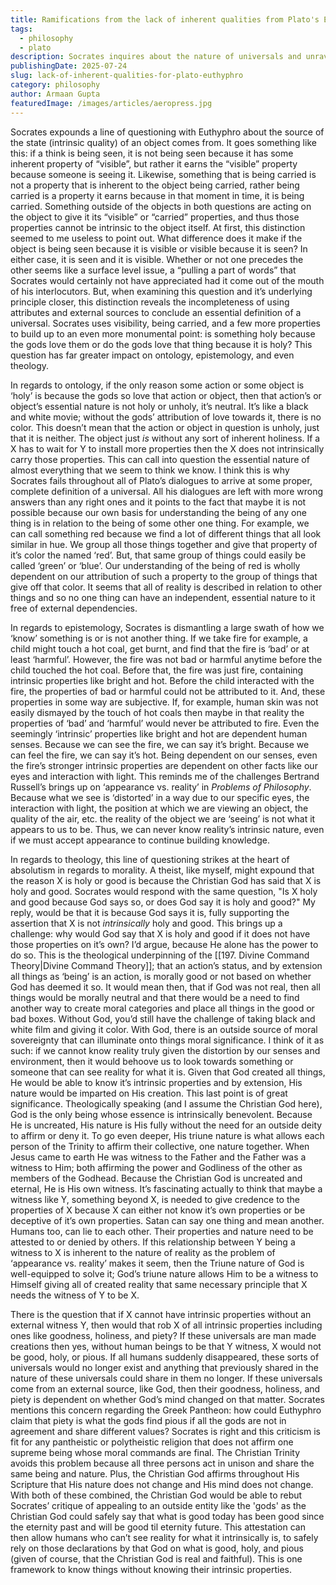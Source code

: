 ```yaml
---
title: Ramifications from the lack of inherent qualities from Plato's Euthyphro
tags:
  - philosophy
  - plato
description: Socrates inquires about the nature of universals and unravels knowledge itself.
publishingDate: 2025-07-24
slug: lack-of-inherent-qualities-for-plato-euthyphro
category: philosophy
author: Armaan Gupta
featuredImage: /images/articles/aeropress.jpg
---
```

Socrates expounds a line of questioning with Euthyphro about the source of the state (intrinsic quality) of an object comes from. It goes something like this: if a think is being seen, it is not being seen because it has some inherent property of “visible”, but rather it earns the “visible” property because someone is seeing it. Likewise, something that is being carried is not a property that is inherent to the object being carried, rather being carried is a property it earns because in that moment in time, it is being carried. Something outside of the objects in both questions are acting on the object to give it its “visible” or “carried” properties, and thus those properties cannot be intrinsic to the object itself. At first, this distinction seemed to me useless to point out. What difference does it make if the object is being seen because it is visible or visible because it is seen? In either case, it is seen and it is visible. Whether or not one precedes the other seems like a surface level issue, a “pulling a part of words” that Socrates would certainly not have appreciated had it come out of the mouth of his interlocutors. But, when examining this question and it’s underlying principle closer, this distinction reveals the incompleteness of using attributes and external sources to conclude an essential definition of a universal. Socrates uses visibility, being carried, and a few more properties to build up to an even more monumental point: is something holy because the gods love them or do the gods love that thing because it is holy? This question has far greater impact on ontology, epistemology, and even theology.

In regards to ontology, if the only reason some action or some object is ‘holy’ is because the gods so love that action or object, then that action’s or object’s essential nature is not holy or unholy, it’s neutral. It’s like a black and white movie; without the gods’ attribution of love towards it, there is no color. This doesn’t mean that the action or object in question is unholy, just that it is neither. The object just *is* without any sort of inherent holiness. If a X has to wait for Y to install more properties then the X does not intrinsically carry those properties. This can call into question the essential nature of almost everything that we seem to think we know. I think this is why Socrates fails throughout all of Plato’s dialogues to arrive at some proper, complete definition of a universal. All his dialogues are left with more wrong answers than any right ones and it points to the fact that maybe it is not possible because our own basis for understanding the being of any one thing is in relation to the being of some other one thing. For example, we can call something red because we find a lot of different things that all look similar in hue. We group all those things together and give that property of it’s color the named ‘red’. But, that same group of things could easily be called ‘green’ or ‘blue’. Our understanding of the being of red is wholly dependent on our attribution of such a property to the group of things that give off that color. It seems that all of reality is described in relation to other things and so no one thing can have an independent, essential nature to it free of external dependencies.

In regards to epistemology, Socrates is dismantling a large swath of how we ‘know’ something is or is not another thing. If we take fire for example, a child might touch a hot coal, get burnt, and find that the fire is ‘bad’ or at least ‘harmful’. However, the fire was not bad or harmful anytime before the child touched the hot coal. Before that, the fire was just fire, containing intrinsic properties like bright and hot. Before the child interacted with the fire, the properties of bad or harmful could not be attributed to it. And, these properties in some way are subjective. If, for example, human skin was not easily dismayed by the touch of hot coals then maybe in that reality the properties of ‘bad’ and ‘harmful’ would never be attributed to fire. Even the seemingly ‘intrinsic’ properties like bright and hot are dependent human senses. Because we can see the fire, we can say it’s bright. Because we can feel the fire, we can say it’s hot. Being dependent on our senses, even the fire’s stronger intrinsic properties are dependent on other facts like our eyes and interaction with light. This reminds me of the challenges Bertrand Russell’s brings up on ‘appearance vs. reality’ in *Problems of Philosophy*. Because what we see is ‘distorted’ in a way due to our specific eyes, the interaction with light, the position at which we are viewing an object, the quality of the air, etc. the reality of the object we are ‘seeing’ is not what it appears to us to be. Thus, we can never know reality’s intrinsic nature, even if we must accept appearance to continue building knowledge.

In regards to theology, this line of questioning strikes at the heart of absolutism in regards to morality. A theist, like myself, might expound that the reason X is holy or good is because the Christian God has said that X is holy and good. Socrates would respond with the same question, "Is X holy and good because God says so, or does God say it is holy and good?" My reply, would be that it is because God says it is, fully supporting the assertion that X is not *intrinsically* holy and good. This brings up a challenge: why would God say that X is holy and good if it does not have those properties on it’s own? I’d argue, because He alone has the power to do so. This is the theological underpinning of the [[197. Divine Command Theory|Divine Command Theory]]; that an action’s status, and by extension all things as ‘being’ is an action, is morally good or not based on whether God has deemed it so. It would mean then, that if God was not real, then all things would be morally neutral and that there would be a need to find another way to create moral categories and place all things in the good or bad boxes. Without God, you’d still have the challenge of taking black and white film and giving it color. With God, there is an outside source of moral sovereignty that can illuminate onto things moral significance. I think of it as such: if we cannot know reality truly given the distortion by our senses and environment, then it would behoove us to look towards something or someone that can see reality for what it is. Given that God created all things, He would be able to know it’s intrinsic properties and by extension, His nature would be imparted on His creation. This last point is of great significance. Theologically speaking (and I assume the Christian God here), God is the only being whose essence is intrinsically benevolent. Because He is uncreated, His nature is His fully without the need for an outside deity to affirm or deny it. To go even deeper, His triune nature is what allows each person of the Trinity to affirm their collective, one nature together. When Jesus came to earth He was witness to the Father and the Father was a witness to Him; both affirming the power and Godliness of the other as members of the Godhead. Because the Christian God is uncreated and eternal, He is His own witness. It’s fascinating actually to think that maybe a witness like Y, something beyond X, is needed to give credence to the properties of X because X can either not know it’s own properties or be deceptive of it’s own properties. Satan can say one thing and mean another. Humans too, can lie to each other. Their properties and nature need to be attested to or denied by others. If this relationship between Y being a witness to X is inherent to the nature of reality as the problem of ‘appearance vs. reality’ makes it seem, then the Triune nature of God is well-equipped to solve it; God’s triune nature allows Him to be a witness to Himself giving all of created reality that same necessary principle that X needs the witness of Y to be X.

There is the question that if X cannot have intrinsic properties without an external witness Y, then would that rob X of all intrinsic properties including ones like goodness, holiness, and piety? If these universals are man made creations then yes, without human beings to be that Y witness, X would not be good, holy, or pious. If all humans suddenly disappeared, these sorts of universals would no longer exist and anything that previously shared in the nature of these universals could share in them no longer. If these universals come from an external source, like God, then their goodness, holiness, and piety is dependent on whether God’s mind changed on that matter. Socrates mentions this concern regarding the Greek Pantheon: how could Euthyphro claim that piety is what the gods find pious if all the gods are not in agreement and share different values? Socrates is right and this criticism is fit for any pantheistic or polytheistic religion that does not affirm one supreme being whose moral commands are final. The Christian Trinity avoids this problem because all three persons act in unison and share the same being and nature. Plus, the Christian God affirms throughout His Scripture that His nature does not change and His mind does not change. With both of these combined, the Christian God would be able to rebut Socrates’ critique of appealing to an outside entity like the 'gods' as the Christian God could safely say that what is good today has been good since the eternity past and will be good til eternity future. This attestation can then allow humans who can’t see reality for what it intrinsically is, to safely rely on those declarations by that God on what is good, holy,  and pious (given of course, that the Christian God is real and faithful). This is one framework to know things without knowing their intrinsic properties.

